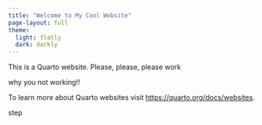 ```yaml
---
title: "Welcome to My Cool Website"
page-layout: full
theme:
  light: flatly
  dark: darkly
---
```


This is a Quarto website. Please, please, please work

why you not working!!

To learn more about Quarto websites visit <https://quarto.org/docs/websites>.

step